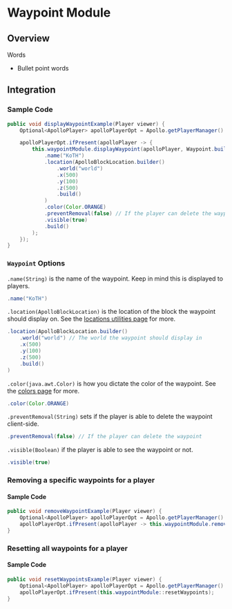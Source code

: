 # Waypoint Module

## Overview

Words

- Bullet point words

## Integration

### Sample Code

```java
public void displayWaypointExample(Player viewer) {
    Optional<ApolloPlayer> apolloPlayerOpt = Apollo.getPlayerManager().getPlayer(viewer.getUniqueId());

    apolloPlayerOpt.ifPresent(apolloPlayer -> {
        this.waypointModule.displayWaypoint(apolloPlayer, Waypoint.builder()
            .name("KoTH")
            .location(ApolloBlockLocation.builder()
                .world("world")
                .x(500)
                .y(100)
                .z(500)
                .build()
            )
            .color(Color.ORANGE)
            .preventRemoval(false) // If the player can delete the waypoint
            .visible(true)
            .build()
        );
    });
}
```

### `Waypoint` Options

`.name(String)` is the name of the waypoint. Keep in mind this is displayed to players.

```java
.name("KoTH")
```

`.location(ApolloBlockLocation)` is the location of the block the waypoint should display on. See the [locations utilities page](/apollo/developers/utilities/locations) for more.

```java
.location(ApolloBlockLocation.builder()
    .world("world") // The world the waypoint should display in
    .x(500)
    .y(100)
    .z(500)
    .build()
)
```

`.color(java.awt.Color)` is how you dictate the color of the waypoint. See the [colors page](/apollo/developers/utilities/colors) for more.

```java
.color(Color.ORANGE)
```

`.preventRemoval(String)` sets if the player is able to delete the waypoint client-side.

```java
.preventRemoval(false) // If the player can delete the waypoint
```

`.visible(Boolean)` if the player is able to see the waypoint or not.

```java
.visible(true)
```

### Removing a specific waypoints for a player

#### Sample Code

```java
public void removeWaypointExample(Player viewer) {
    Optional<ApolloPlayer> apolloPlayerOpt = Apollo.getPlayerManager().getPlayer(viewer.getUniqueId());
    apolloPlayerOpt.ifPresent(apolloPlayer -> this.waypointModule.removeWaypoint(apolloPlayer, "KoTh"));
}
```

### Resetting all waypoints for a player

#### Sample Code

```java
public void resetWaypointsExample(Player viewer) {
    Optional<ApolloPlayer> apolloPlayerOpt = Apollo.getPlayerManager().getPlayer(viewer.getUniqueId());
    apolloPlayerOpt.ifPresent(this.waypointModule::resetWaypoints);
}
```
